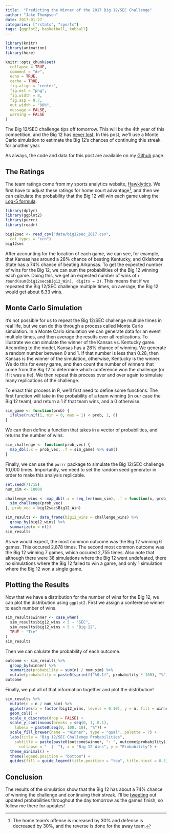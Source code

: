 ```yaml
---
title:  "Predicting the Winner of the 2017 Big 12/SEC Challenge"
author: "Jake Thompson"
date: 2017-01-27
categories: ["rstats", "sports"]
tags: [ggplot2, basketball, kubball]
---
```


```r
library(knitr)
library(animation)
library(here)

knitr::opts_chunk$set(
  collapse = TRUE,
  comment = "#>",
  echo = TRUE,
  cache = TRUE,
  fig.align = "center",
  fig.ext = "png",
  fig.width = 8,
  fig.asp = 0.7,
  out.width = "80%",
  message = FALSE,
  warning = FALSE
)
```

The Big 12/SEC challenge tips off tomorrow. This will be the 4th year of this competition, and the Big 12 has [never lost](https://en.wikipedia.org/wiki/Big_12/SEC_Challenge#Series_History). In this post, we'll use a Monte Carlo simulation to estimate the Big 12's chances of continuing this streak for another year.

As always, the code and data for this post are available on my [Github](https://github.com/wjakethompson/wjakethompson.com) page.


## The Ratings

The team ratings come from my sports analytics website, [Hawklytics](http://www.hawklytics.com/). We first have to adjust these ratings for home court advantage[^1], and then we can calculate the probability that the Big 12 will win each game using the [Log-5 formula](https://en.wikipedia.org/wiki/Log5).

[^1]: The home team's offense is increased by 30% and defense is decreased by 30%, and the reverse is done for the away team.

```r
library(dplyr)
library(ggplot2)
library(purrr)
library(readr)

big12sec <- read_csv("data/big12sec_2017.csv",
  col_types = "ccn")
big12sec
```

After accounting for the location of each game, we can see, for example, that Kansas has around a 28% chance of beating Kentucky, and Oklahoma State has a 74% chance of beating Arkansas. To get the expected number of wins for the Big 12, we can sum the probabilities of the Big 12 winning each game. Doing this, we get an expected number of wins of `r round(sum(big12sec$Big12_Win), digits = 2)`. This means that if we repeated the Big 12/SEC challenge multiple times, on average, the Big 12 would get about 6.33 wins.


## Monte Carlo Simulation

It's not possible for us to repeat the Big 12/SEC challenge multiple times in real life, but we can do this through a process called Monte Carlo simulation. In a Monte Carlo simulation we can generate data for an event multiple times, and then average the results over all replications. To illustrate we can simulate the winner of the Kansas vs. Kentucky game. According to the model, Kansas has a 28% chance of winning. We generate a random number between 0 and 1. If that number is less than 0.28, then Kansas is the winner of the simulation, otherwise, Kentucky is the winner. We do this for every game, and then count the number of winners that come from the Big 12 to determine which conference won the challenge (or if it was a tie). We then repeat this process over and over again to simulate many replications of the challenge.

To enact this process in R, we'll first need to define some functions. The first function will take in the probability of a team winning (in our case the Big 12 team), and return a 1 if that team wins, and a 0 otherwise.

```r
sim_game <- function(prob) {
  ifelse(runif(1, min = 0, max = 1) < prob, 1, 0)
}
```

We can then define a function that takes in a vector of probabilities, and returns the number of wins.

```r
sim_challenge <- function(prob_vec) {
  map_dbl(.x = prob_vec, .f = sim_game) %>% sum()
}
```

Finally, we can use the `purrr` package to simulate the Big 12/SEC challenge 10,000 times. Importantly, we need to set the random seed generator in order to make this analysis replicable.

```r
set.seed(71715)
num_sim <- 10000

challenge_wins <- map_dbl(.x = seq_len(num_sim), .f = function(x, prob_vec) {
  sim_challenge(prob_vec)
}, prob_vec = big12sec$Big12_Win)

sim_results <- data_frame(big12_wins = challenge_wins) %>%
  group_by(big12_wins) %>%
  summarize(n = n())
sim_results
```

As we would expect, the most common outcome was the Big 12 winning 6 games. This occured 2,878 times. The second most common outcome was the Big 12 winning 7 games, which occured 2,755 times. Also note that although there were 38 simulations where the Big 12 went undefeated, there no simulations where the Big 12 failed to win a game, and only 1 simulation where the Big 12 won a single game.


## Plotting the Results

Now that we have a distribution for the number of wins for the Big 12, we can plot the distribution using `ggplot2`. First we assign a conference winner to each number of wins.

```r
sim_results$winner <- case_when(
  sim_results$big12_wins < 5 ~ "SEC",
  sim_results$big12_wins > 5 ~ "Big 12",
  TRUE ~ "Tie"
)
sim_results
```

Then we can calulate the probability of each outcome.

```r
outcome <- sim_results %>%
  group_by(winner) %>%
  summarize(probability = sum(n) / num_sim) %>%
  mutate(probability = paste0(sprintf("%0.1f", probability * 100), "%"))
outcome
```

Finally, we put all of that information together and plot the distribution!

```r
sim_results %>%
  mutate(n = n / num_sim) %>%
  ggplot(aes(x = factor(big12_wins, levels = 0:10), y = n, fill = winner)) +
  geom_col() +
  scale_x_discrete(drop = FALSE) +
  scale_y_continuous(breaks = seq(0, 1, 0.1),
    labels = paste0(seq(0, 100, 10), "%")) +
  scale_fill_brewer(name = "Winner", type = "qual", palette = 7) +
  labs(title = "Big 12/SEC Challenge Probabilities",
    subtitle = paste(paste0(outcome$winner, ": ", outcome$probability),
      collapse = "  |  "), x = "Big 12 Wins", y = "Probability") +
  theme_minimal() +
  theme(legend.position = "bottom") +
  guides(fill = guide_legend(title.position = "top", title.hjust = 0.5))
```


## Conclusion

The results of the simulation show that the Big 12 has about a 74% chance of winning the challenge and continuing their streak. I'll be [tweeting](https://twitter.com/jakethomp) out updated probabilities throughout the day tomorrow as the games finish, so follow me there for updates!
